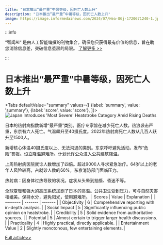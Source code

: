 ```yaml
---
title: "日本推出“最严重”中暑等级，因死亡人数上升"
description: "日本推出“最严重”中暑等级，因死亡人数上升"
image: https://image.informedainews.com/2024/07/Hea-OGj-1720671240-1.jpg
---
```



:::info

“智闻AI“ 是由人工智能编撰的刊物集合，确保您只获得最有价值的信息，旨在助您消除信息差，突破信息茧房的局限。  [了解更多 >>](/)

:::

# 日本推出“最严重”中暑等级，因死亡人数上升


<Tabs
	defaultValue="summary"
	values={[
	{label: 'summary', value: 'summary'},
	{label: 'score', value: 'score'},
]}>
<TabItem value="summary">
<img
  src="https://image.informedainews.com/2024/07/Hea-OGj-1720671240-1.jpg"
  alt="Japan Introduces 'Most Severe' Heatstroke Category Amid Rising Deaths"
/>



日本的热射病指数新增“最严重”类别。医疗专家旨在减少死亡人数。热浪袭击严重，东京有六人死亡。气温飙升至40摄氏度。2022年热射病死亡人数从几百人跃升至1500人。

新增核心体温40摄氏度以上、无法沟通的类别。东京呼吁避免活动。发布“危险”警报。设立降温避难所。计划允许公众进入公共建筑降温。

上周热射病医院就诊人数增加了四倍。超过9000人寻求紧急治疗。64岁以上的老年人风险较高，占就诊人数的60%。东京消防部门面临压力。

热射病：因身体过热导致的状况。症状从头晕到抽搐、昏迷不等。

全球变暖和强大的高压系统加剧了日本的高温。公共卫生受到压力，可与自然灾害相媲美。保持水分，避免阳光，使用避难所。
</TabItem>
<TabItem value="score">
	| Scores     | Value   | Explanation |
	| -------- | ------- | ------- |
	| Objectivity  | 6    | Comprehensive reporting with in-depth analysis.    |
	| Social Impact | 5     | Significantly influencing public opinion on heatstroke.    |
	| Credibility    | 5    | Solid evidence from authoritative sources.    |
	| Potential    | 5    | Almost certain to trigger larger health discussions.    |
	| Practicality    | 4    | Highly practical, directly applicable.    |
	| Entertainment Value    | 2    | Slightly monotonous, few entertaining elements.    |
</TabItem>
</Tabs>

[Full article>>](https://www.theguardian.com/world/article/2024/jul/10/japan-adds-most-severe-category-to-its-heatstroke-index-amid-deadly-summer)
